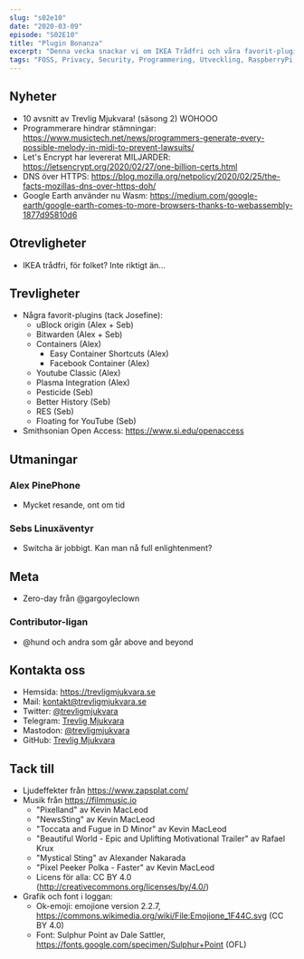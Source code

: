 ```yaml
---
slug: "s02e10"
date: "2020-03-09"
episode: "S02E10"
title: "Plugin Bonanza"
excerpt: "Denna vecka snackar vi om IKEA Trådfri och våra favorit-plugins. Google Earth, Mozillas DOH och andra nyheter."
tags: "FOSS, Privacy, Security, Programmering, Utveckling, RaspberryPi, PinePhone, Technology, Linux, Open Source, DOH, DNS over HTTPS, Google Earth, Wasm, webassembly, IKEA, trådfri, browser plugins, Smithsonian Open Access"
---
```



<SEO title="S02E10 - Plugin Bonanza" />
<Player src="https://aphid.fireside.fm/d/1437767933/e86366d5-e25c-4aab-9a13-33b7144ac160/3607b036-1d26-47bb-9ff5-785e0acfc30d.mp3" />

## Nyheter

- 10 avsnitt av Trevlig Mjukvara! (säsong 2) WOHOOO
- Programmerare hindrar stämningar: https://www.musictech.net/news/programmers-generate-every-possible-melody-in-midi-to-prevent-lawsuits/
- Let's Encrypt har levererat MILJARDER: https://letsencrypt.org/2020/02/27/one-billion-certs.html
- DNS över HTTPS: https://blog.mozilla.org/netpolicy/2020/02/25/the-facts-mozillas-dns-over-https-doh/
- Google Earth använder nu Wasm: https://medium.com/google-earth/google-earth-comes-to-more-browsers-thanks-to-webassembly-1877d95810d6

## Otrevligheter

- IKEA trådfri, för folket? Inte riktigt än...

## Trevligheter

- Några favorit-plugins (tack Josefine):
  - uBlock origin (Alex + Seb)
  - Bitwarden (Alex + Seb)
  - Containers (Alex)
    - Easy Container Shortcuts (Alex)
    - Facebook Container (Alex)
  - Youtube Classic (Alex)
  - Plasma Integration (Alex)
  - Pesticide (Seb)
  - Better History (Seb)
  - RES (Seb)
  - Floating for YouTube (Seb)
- Smithsonian Open Access: https://www.si.edu/openaccess

## Utmaningar

### Alex PinePhone

- Mycket resande, ont om tid

### Sebs Linuxäventyr

- Switcha är jobbigt. Kan man nå full enlightenment?

## Meta

- Zero-day från @gargoyleclown

### Contributor-ligan

- @hund och andra som går above and beyond

## Kontakta oss

- Hemsida: https://trevligmjukvara.se
- Mail: kontakt@trevligmjukvara.se
- Twitter: [@trevligmjukvara](https://twitter.com/trevligmjukvara)
- Telegram: [Trevlig Mjukvara](https://t.me/trevligmjukvara)
- Mastodon: [@trevligmjukvara](https://mastodon.linuxkompis.se/@trevligmjukvara)
- GitHub: [Trevlig Mjukvara](https://github.com/trevligmjukvara)

## Tack till

- Ljudeffekter från https://www.zapsplat.com/
- Musik från https://filmmusic.io
  - "Pixelland" av Kevin MacLeod
  - "NewsSting" av Kevin MacLeod
  - "Toccata and Fugue in D Minor" av Kevin MacLeod
  - "Beautiful World - Epic and Uplifting Motivational Trailer" av Rafael Krux
  - "Mystical Sting" av Alexander Nakarada
  - "Pixel Peeker Polka - Faster" av Kevin MacLeod
  - Licens för alla: CC BY 4.0 (http://creativecommons.org/licenses/by/4.0/)
- Grafik och font i loggan:
  - Ok-emoji: emojione version 2.2.7, https://commons.wikimedia.org/wiki/File:Emojione_1F44C.svg (CC BY 4.0)
  - Font: Sulphur Point av Dale Sattler, https://fonts.google.com/specimen/Sulphur+Point (OFL)
